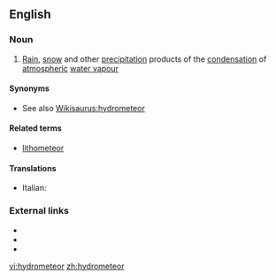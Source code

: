 ==English==

===Noun===
{{en-noun}}

# [[rain|Rain]], [[snow]] and other [[precipitation]] products of the [[condensation]] of [[atmospheric]] [[water vapour]]

====Synonyms====
* See also [[Wikisaurus:hydrometeor]]

====Related terms====
*[[lithometeor]]

====Translations====
{{trans-top|precipitation due to atmospheric condensation}}
* Italian: {{t-|it|idrometeora|f}}
{{trans-mid}}
{{trans-bottom}}

===External links===
* {{R:Webster 1913}}
* {{R:Century 1911}}
* {{R:OneLook}}

[[vi:hydrometeor]]
[[zh:hydrometeor]]